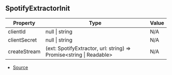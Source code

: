 ## SpotifyExtractorInit

| Property | Type | Value |
| ----------- | ----------- | ----------- |
| clientId | null \| string | N/A |
| clientSecret | null \| string | N/A |
| createStream | (ext: SpotifyExtractor, url: string) => Promise\<string \| Readable> | N/A |


- [Source](https://github.com/Androz2091/discord-player/blob/cd5cf97/packages/extractor/src/extractors/SpotifyExtractor.ts#L10)
